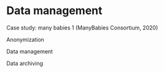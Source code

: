 # Data management

Case study: many babies 1 (ManyBabies Consortium, 2020)

Anonymization

Data management

Data archiving
